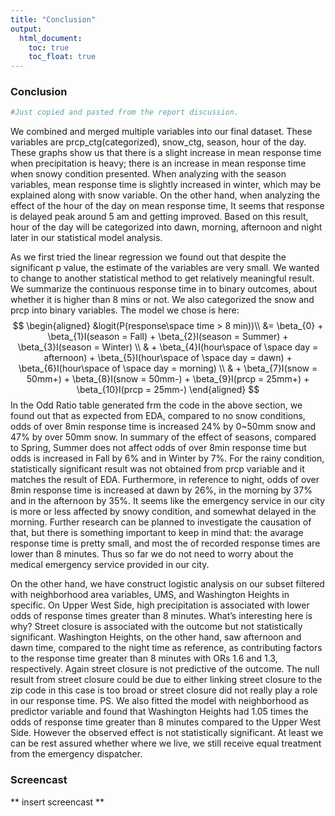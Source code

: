 ```yaml
---
title: "Conclusion"
output:
  html_document:
    toc: true
    toc_float: true
---
```

### Conclusion

```r
#Just copied and pasted from the report discussion.
```

We combined and merged multiple variables into our final dataset. These variables are prcp_ctg(categorized), snow_ctg, season, hour of the day. These graphs show us that there is a slight increase in mean response time when precipitation is heavy; there is an increase in mean response time when snowy condition presented. When analyzing with the season variables, mean response time is slightly increased in winter, which may be explained along with snow variable. On the other hand, when analyzing the effect of the hour of the day on mean response time, It seems that response is delayed peak around 5 am and getting improved. Based on this result, hour of the day will be categorized into dawn, morning, afternoon and night later in our statistical model analysis. 

As we first tried the linear regression we found out that despite the significant p value, the estimate of the variables are very small. We wanted to change to another statistical method to get relatively meaningful result. We summarize the continuous response time in to binary outcomes, about whether it is higher than 8 mins or not. We also categorized the snow and prcp into binary variables. The model we chose is here: 
$$
\begin{aligned}
&logit(P(response\space time > 8 min))\\
&= \beta_{0} + \beta_{1}I(season = Fall) + \beta_{2}I(season = Summer) + \beta_{3}I(season = Winter) \\
& + \beta_{4}I(hour\space of \space day = afternoon) + \beta_{5}I(hour\space of \space day = dawn) + \beta_{6}I(hour\space of \space day = morning) \\
& + \beta_{7}I(snow = 50mm+) + \beta_{8}I(snow = 50mm-) + \beta_{9}I(prcp = 25mm+) + \beta_{10}I(prcp = 25mm-) 
\end{aligned}
$$
In the Odd Ratio table generated frm the code in the above section, we found out that as expected from EDA, compared to no snow conditions, odds of over 8min response time is increased 24% by 0~50mm snow and 47% by over 50mm snow. In summary of the effect of seasons, compared to Spring, Summer does not affect odds of over 8min response time but odds is increased in Fall by 6% and in Winter by 7%. For the rainy condition, statistically significant result was not obtained from prcp variable and it matches the result of EDA. Furthermore, in reference to night, odds of over 8min response time is increased at dawn by 26%, in the morning by 37% and in the afternoon by 35%. It seems like the emergency service in our city is more or less affected by snowy condition, and somewhat delayed in the morning. Further research can be planned to investigate the causation of that, but there is something important to keep in mind that: the avarage response time is pretty small, and most the of recorded response times are lower than 8 minutes. Thus so far we do not need to worry about the medical emergency service provided in our city. 

On the other hand, we have construct logistic analysis on our subset filtered with neighborhood area variables, UMS, and Washington Heights in specific. On Upper West Side, high precipitation is associated with lower odds of response times greater than 8 minutes. What’s interesting here is why? Street closure is associated with the outcome but not statistically significant. Washington Heights, on the other hand, saw afternoon and dawn time, compared to the night time as reference, as contributing factors to the response time greater than 8 minutes with ORs 1.6 and 1.3, respectively. Again street closure is not predictive of the outcome. The null result from street closure could be due to either linking street closure to the zip code in this case is too broad or street closure did not really play a role in our response time. PS. We also fitted the model with neighborhood as predictor variable and found that Washington Heights had 1.05 times the odds of response time greater than 8 minutes compared to the Upper West Side. However the observed effect is not statistically significant. At least we can be rest assured whether where we live, we still receive equal treatment from the emergency dispatcher.

### Screencast
** insert screencast **

